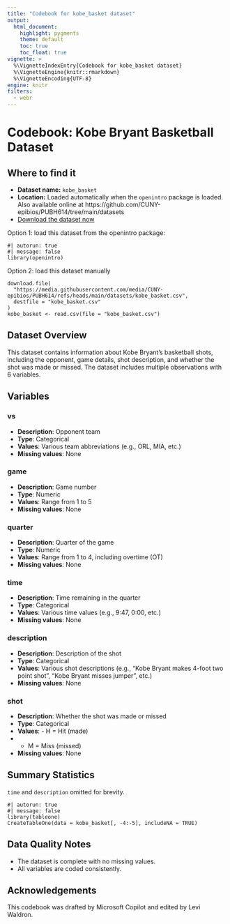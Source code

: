 ```yaml
---
title: "Codebook for kobe_basket dataset"
output:
  html_document:
    highlight: pygments
    theme: default
    toc: true
    toc_float: true
vignette: >
  %\VignetteIndexEntry{Codebook for kobe_basket dataset}
  %\VignetteEngine{knitr::rmarkdown}
  %\VignetteEncoding{UTF-8}
engine: knitr
filters:
  - webr
---
```


# Codebook: Kobe Bryant Basketball Dataset

## Where to find it

- **Dataset name:** `kobe_basket`
- **Location:** Loaded automatically when the `openintro` package is loaded. Also available online at https://github.com/CUNY-epibios/PUBH614/tree/main/datasets
- [Download the dataset now](https://media.githubusercontent.com/media/CUNY-epibios/PUBH614/main/datasets/kobe_basket.csv)

Option 1: load this dataset from the openintro package:
```webr-r
#| autorun: true
#| message: false
library(openintro)
```

Option 2: load this dataset manually
```webr-r
download.file(
  "https://media.githubusercontent.com/media/CUNY-epibios/PUBH614/refs/heads/main/datasets/kobe_basket.csv",
  destfile = "kobe_basket.csv"
)
kobe_basket <- read.csv(file = "kobe_basket.csv")
```

## Dataset Overview

This dataset contains information about Kobe Bryant's basketball shots, including the opponent, game details, shot description, and whether the shot was made or missed. The dataset includes multiple observations with 6 variables.

## Variables

### vs
- **Description**: Opponent team
- **Type**: Categorical
- **Values**: Various team abbreviations (e.g., ORL, MIA, etc.)
- **Missing values**: None

### game
- **Description**: Game number
- **Type**: Numeric
- **Values**: Range from 1 to 5
- **Missing values**: None

### quarter
- **Description**: Quarter of the game
- **Type**: Numeric
- **Values**: Range from 1 to 4, including overtime (OT)
- **Missing values**: None

### time
- **Description**: Time remaining in the quarter
- **Type**: Categorical
- **Values**: Various time values (e.g., 9:47, 0:00, etc.)
- **Missing values**: None

### description
- **Description**: Description of the shot
- **Type**: Categorical
- **Values**: Various shot descriptions (e.g., "Kobe Bryant makes 4-foot two point shot", "Kobe Bryant misses jumper", etc.)
- **Missing values**: None

### shot
- **Description**: Whether the shot was made or missed
- **Type**: Categorical
- **Values**: - H = Hit (made)
- - M = Miss (missed)
- **Missing values**: None

## Summary Statistics

`time` and `description` omitted for brevity.

```webr-r
#| autorun: true
#| message: false
library(tableone)
CreateTableOne(data = kobe_basket[, -4:-5], includeNA = TRUE)
```

## Data Quality Notes
- The dataset is complete with no missing values.
- All variables are coded consistently.

## Acknowledgements
This codebook was drafted by Microsoft Copilot and edited by Levi Waldron.

